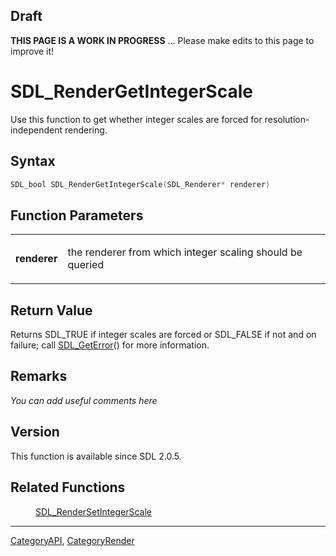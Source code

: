 == Draft ==

'''THIS PAGE IS A WORK IN PROGRESS''' ... Please make edits to this page to improve it!


<!-- #You will need to remove the line #acl All:read above in order to be able to save the new page.  Do not remove any other content above this comment.  You may delete this comment before you save. -->

<!-- #*^*^*^*^*See http://wiki.libsdl.org/moin.cgi/SGFunctions for details on editing this page*^*^*^*^* -->


= SDL_RenderGetIntegerScale =
Use this function to get whether integer scales are forced for resolution-independent rendering.




== Syntax ==
<syntaxhighlight lang='c++'>
SDL_bool SDL_RenderGetIntegerScale(SDL_Renderer* renderer)
</syntaxhighlight>


== Function Parameters ==
{|
|'''renderer'''
|the renderer from which integer scaling should be queried
|}


== Return Value ==
Returns SDL_TRUE if integer scales are forced or SDL_FALSE if not and on failure; call [[SDL_GetError]]() for more information.



== Remarks ==
''You can add useful comments here''

<!-- #Leave this section as-is unless you have a remark to put in.  In that case, replace ''You can add useful comments here'' with your remark(s) following the Style Guide instructions.  Leave the rest of the markup alone and delete this comment. -->


== Version ==
This function is available since SDL 2.0.5.


== Related Functions ==
:[[SDL_RenderSetIntegerScale]]
<!-- #Remove this section if empty -->

----
[[CategoryAPI]], [[CategoryRender]]
<!-- #See the Style Guide for instructions on editing the footer. -->

